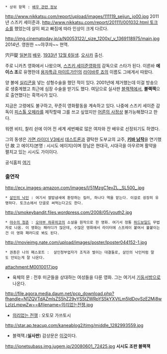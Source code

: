  * 상위 항목 : [[배우 관련 정보]]

http://www.nikkatsu.com/report/upload/images/111119_seijun_jo00.jpg
2011년 스즈키 세이준과. [[http://www.nikkatsu.com/report/201111/001032.html 토크쇼]]를 했었는데 살이 찌고 빠짐에 따라 인상이 크게 다르다.

http://img.cinematoday.jp/a/N0053122/_size_1200x/_v_1369118975/main.jpg
2014년. 영원한 ~~야쿠자~~ 현역.

宍戸錠 [[일본]]의 [[배우]]. [[1933년]] [[12월 6일]]생. [[오사카]] 출신.

주로 니카츠 영화에서 나왔으며, [[스즈키 세이준]]영화의 감독으로 스타가 된다. 이른바 '''에이스 조'''로 유명한데 [[용자특급 마이트가인]]의 [[라이바루 죠]]의 이름도 그에게서 따왔다. 

양 볼에 [[실리콘]]을 넣는 성형수술을 했던 적이 있다. 2001년에 제거했는데 이걸 방송으로 생중계했고 최근에 심장 수술을 받기도 했다. 여담으로 실사판 [[블랙잭]]에서, '''블랙잭'''으로 출연했다는 흑역사가 있다.

지금은 고령에도 불구하고, 꾸준히 영화활동을 계속하고 있다. 나중에 스즈키 세이준 감독이 [[피스톨 오페라]]를 제작할때 그를 쓰고 싶었지만 [[어른의 사정]]상 불가능해졌다고 한다. 

워렌 비티, 찰리 쉰에 이어 전 세계 세번째로 많은 여자와 잔 배우로 선정되기도 하였다.

그의 동생은 [[가면 라이더 V3]]에서 [[데스트론]]과 결탁한 도부교의 교주, '''[[키바 남작]]'''을 연기했던 故 고 에이지(본명 : 시시도 에이지)이며 장남은 현대극, 시대극을 아우르며 활약을 펼치고 있는 시시도 가이이다. 

공식홈피 [http://www.joeshishido.com/index2.html 여기]
=== 출연작 ===
http://ecx.images-amazon.com/images/I/51MzgC1evZL._SL500_.jpg
 * [[살인의 낙인]] : 여기서 쌀밥냄새에 환장하는 킬러, 하나다 역을 맡는다. 이걸로 굉장히 유명하다. 토크쇼에서 단골로 써먹는다고도 한다. 

http://smokeybandit.files.wordpress.com/2008/05/youth2.jpg
 * [[야수의 청춘]] : [[오야부 하루히코]]의 소설을 원작으로 한 영화. 여기서 정통 [[하드보일드]] 무법자로 나옴. 이 영화는 패러디가 많은데, 수많은 영화에서 라이터에 스프레이 붙여서 불붙이는건 이 영화 패러디로 봐도 된다.

http://movieimg.nate.com/upload/images/poster/lposter044152-1.jpg
 * 권총은 나의 패스포트 :  살인청부업자가 조직과 벌이는 대결들로, 살인의 낙인처럼 말도 안되는게 잘 나온다. 

attachment:M0010017.jpg
* 육체의 문 : 전후 미군들을 상대하는 여성들을 다룬 영화. 그는 여기서 [[기둥서방]]으로 나온다.

http://file.agora.media.daum.net/pcp_download.php?fhandle=N1ZQVTdAZmlsZS5hZ29yYS5tZWRpYS5kYXVtLm5ldDovSzE2Mi8wLzIzLmpwZw==&filename=의리없는전쟁.jpg
* [[의리없는 전쟁]] : 오토모 가쓰토시
 
http://star.ap.teacup.com/kaneablog2/timg/middle_1282993559.jpg
* 블랙잭.('''실사판''') 감상문은 [http://blog.livedoor.jp/textsite/archives/17615966.html 이것]이다. 

http://jonetsubass.img.jugem.jp/20080601_72425.jpg
'''시시도 조판 블랙잭'''
